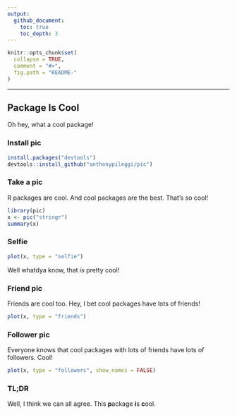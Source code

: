 ```yaml
---
output:
  github_document:
    toc: true 
    toc_depth: 3
---
```


```r
knitr::opts_chunk$set(
  collapse = TRUE,
  comment = "#>",
  fig.path = "README-"
)
```

---

Package Is Cool
---

Oh hey, what a cool package!

### Install pic

```r
install.packages("devtools")
devtools::install_github("anthonypileggi/pic")
```

### Take a pic

R packages are cool.  And cool packages are the best.  That's so cool!

```r
library(pic)
x <- pic("stringr")
summary(x)
```

### Selfie

```r
plot(x, type = "selfie")
```

Well whatdya know, that *is* pretty cool!

### Friend pic

Friends are cool too.  Hey, I bet cool packages have lots of friends!

```r
plot(x, type = "friends")
```

### Follower pic

Everyone knows that cool packages with lots of friends have lots of followers.  Cool!

```r
plot(x, type = "followers", show_names = FALSE)
```

### TL;DR

Well, I think we can all agree.  This **p**ackage **i**s **c**ool.